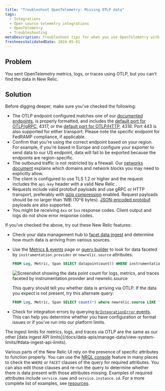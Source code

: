 ```yaml
---
title: "Troubleshoot OpenTelemetry: Missing OTLP data"
tags:
  - Integrations
  - Open source telemetry integrations
  - OpenTelemetry
  - Troubleshooting
metaDescription: Troubleshoot tips for when you use OpenTelemetry with New Relic
freshnessValidatedDate: 2024-05-01
---
```



## Problem

You sent OpenTelemetry metrics, logs, or traces using OTLP, but you can't find the data in New Relic. 

## Solution

Before digging deeper, make sure you've checked the following:

* The OTLP endpoint configured matches one of our [documented endpoints](/docs/more-integrations/open-source-telemetry-integrations/opentelemetry/get-started/opentelemetry-set-up-your-app/#review-settings), is properly formatted, and includes the [default port for OTLP/gRPC](https://github.com/open-telemetry/opentelemetry-specification/blob/v1.8.0/specification/protocol/otlp.md#otlpgrpc-default-port), 4317, or the [default port for OTLP/HTTP](https://github.com/open-telemetry/opentelemetry-specification/blob/v1.8.0/specification/protocol/otlp.md#otlphttp-default-port), 4318. Port 443 is also supported for either transport. Please note the specific endpoint for FedRAMP compliance, if applicable.
* Confirm that you're using the correct endpoint based on your region. For example, if you're based in Europe and configure your exporter to send data to our US endpoint, data will fail to be exported because the endpoints are region-specific.
* The outbound traffic is not restricted by a firewall. Our [networks document](/docs/using-new-relic/cross-product-functions/install-configure/networks/#opentelemetry) explains which domains and network blocks you may need to explicitly allow.
* The client is configured to use TLS 1.2 or higher and the request includes the `api-key` header with a valid New Relic <InlinePopover type="licenseKey" />.
* Requests include valid protobuf payloads and use gRPC or HTTP transport, preferably with [gzip compression](/docs/more-integrations/open-source-telemetry-integrations/opentelemetry/opentelemetry-concepts/#compression) enabled. Request payloads should be no larger than 1MB (10^6 bytes). [JSON-encoded protobuf](https://github.com/open-telemetry/opentelemetry-specification/blob/v1.8.0/specification/protocol/otlp.md#otlphttp-connection) payloads are also supported.
* You might be receiving `4xx` or `5xx` response codes. Client output and logs do not show error response codes.

If you've checked the above, try out these New Relic features:

* Check your data management hub to [facet data ingest](/docs/data-apis/manage-data/manage-data-coming-new-relic/#facet-data-ingest) and determine how much data is arriving from various sources. 
* Use the [Metrics & events](/docs/query-your-data/explore-query-data/browse-data/introduction-data-explorer/#use-case-troubleshooting) page or [query builder](/docs/query-your-data/explore-query-data/query-builder/use-advanced-nrql-mode-query-data) to look for data faceted by `instrumentation.provider` or `newrelic.source` attributes:

    ```sql
    FROM Log, Metric, Span SELECT datapointcount() WHERE instrumentation.provider = 'opentelemetry' FACET instrumentation.provider, newrelic.source
    ```

    <img
    title="Screenshot showing the data point count for logs, metrics, and traces faceted by instrumentation.provider and newrelic.source"
    alt="Screenshot showing the data point count for logs, metrics, and traces faceted by instrumentation.provider and newrelic.source"
    src={moreintegrationsOtlpFacetQuery}
    />

    This query should tell you whether data is arriving via OTLP. If the data you expect is not present, try this alternate query:

    ```sql
    FROM Log, Metric, Span SELECT count(*) where newrelic.source LIKE 'api.%.otlp'
    ```

* Check for integration errors by querying [`NrIntegrationError` events](/docs/data-apis/manage-data/nrintegrationerror/). This can help you determine whether you have configuration or format issues or if you've run into our platform limits.

<Callout variant="important">
  The ingest limits for metrics, logs, and traces via OTLP are the same as our other [data ingest API limits](/docs/data-apis/manage-data/view-system-limits/#data-ingest-api-limits).
</Callout>

Various parts of the New Relic UI rely on the presence of specific attributes to function properly. You can use the [NRQL console](/docs/query-your-data/explore-query-data/query-builder/nrql-console/) feature in many places to check the `WHERE` or `FACET` clauses of the query for required attributes. You can also edit those clauses and re-run the query to determine whether there is data present with those attributes missing. Examples of required attributes include `service.name` and `service.instance.id`. For a more complete list of examples, see [resources](/docs/more-integrations/open-source-telemetry-integrations/opentelemetry/opentelemetry-concepts/#resources).

